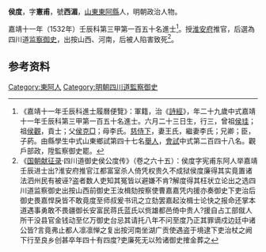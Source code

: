 {{明清人物信息框
| 姓名 = 侯度
| 原名 =
| 圖片名稱= 
| 圖片大小 =
| 圖片說明 = 
| 最高職務 = 四川道監察御史
| 國家 = 大明 
| 爵位 =
| 籍貫 = [[山東|山東]][[兖州府|兖州府]][[東平州|東平州]][[東阿縣|東阿縣]]
| 族裔 = 
| 旗籍 = 
| 字號 = 
| 諡號 =
| 出生日期 = 六月二十三日
| 出生地點 =
| 逝世日期 = 
| 逝世地點 =
| 墓葬 =
| 配偶 = 王氏李氏
| 親屬 = 曾祖[[侯珪|侯珪]]，祖[[侯觀|侯觀]]，父[[侯克□|侯克□]]，母李氏
| 出身 =
* 嘉靖十一年壬辰科同進士出身
| 經歷 =
| 著作 =  
}}
'''侯度'''{{BD|1504年||1547年||}}，字'''憲甫'''，號'''西湄'''，[[山東|山東]][[東阿縣|東阿縣]]人，明朝政治人物。

嘉靖十一年（1532年）壬辰科第三甲第一百五十名進士<ref>《嘉靖十一年壬辰科進士履曆便覽》：軍籍，治《[[詩經|詩經]]》，年二十九歲中式嘉靖十一年壬辰科第三甲第一百五十名進士。六月二十三日生，行三，曾祖[[侯珪|侯珪]]；祖[[侯觀|侯觀]]，貢士；父[[侯克□|侯克□]]；母李氏。[[慈侍下|慈侍下]]，妻王氏，繼妻李氏；兄卿；臣，子葯。由縣學生中式山東鄉試第四十七名[[舉人|舉人]]，[[會試|會試]]中式第二百四十八名。觀戶部政，陞監察御史罷。</ref>。授[[淮安府|淮安府]]推官，后選為四川道[[监察御史|监察御史]]，出按山西、河南，后被人陷害致死<ref>《[[国朝献征录|国朝献征录]]·四川道御史侯公度传》（卷之六十五）：侯度字宪甫东阿人举嘉靖壬辰进士出?淮安府推官江都富室杀人倚凭权贵久不成狱侯度廉得其实竟置诸法泗州民有被诬?盗者数人吏知其冤皆以避嫌不肯?解度得其枉状立论出之选四川道监察御史出按山西前御史王汝楫劾按察使曹嘉嘉凭内援亦奏御史下吏治后御史畏嘉悍戾皆不敢竟度至师叔爰书讯之立劾罢嘉起汝楫士论快之报命还掌本道遇事勇敢不畏疆御长安富民蒋氏蓝氏以赀雄都邑倚中贵人?援自占工部僦人所干没县官金钱动至亿万御史台忌其请托八年不问至度乃正其罪谪戍边廷中诸公皆?言竟弗止都人凛凛惮之复出按河南坐湖广贡使遇盗于境逮下吏治杖之阙下行至良乡创甚卒年四十有四度?吏廉死无以殓诸御史搉金葬之</ref>。

== 参考资料 ==
{{reflist}}

{{嘉靖十一年壬辰科殿试金榜}}

{{Authority control}}
{{DEFAULTSORT:Hou侯}}
[[Category:東阿人|Category:東阿人]]
[[Category:明朝四川道監察御史|Category:明朝四川道監察御史]]


{{明朝人物小作品}}